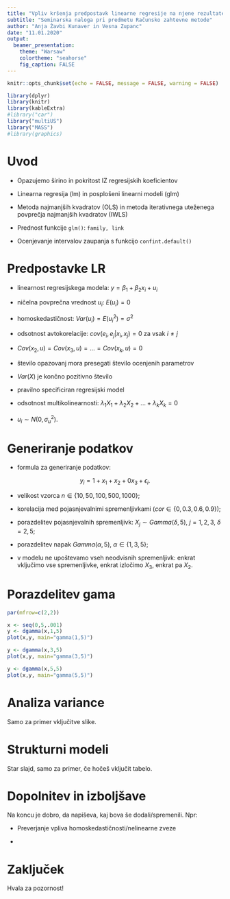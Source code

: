 ```yaml
---
title: "Vpliv kršenja predpostavk linearne regresije na njene rezultate"
subtitle: "Seminarska naloga pri predmetu Računsko zahtevne metode"
author: "Anja Žavbi Kunaver in Vesna Zupanc"
date: "11.01.2020"
output:
  beamer_presentation:
    theme: "Warsaw"
    colortheme: "seahorse"
    fig_caption: FALSE
---
```


```r
knitr::opts_chunk$set(echo = FALSE, message = FALSE, warning = FALSE)
```

```r
library(dplyr)
library(knitr)
library(kableExtra)
#library("car")
library("multiUS")
library("MASS")
#library(graphics)
```

# Uvod

- Opazujemo širino in pokritost IZ regresijskih koeficientov

- Linearna regresija (lm) in posplošeni linearni modeli (glm)

- Metoda najmanjših kvadratov (OLS) in metoda iterativnega uteženega povprečja najmanjših kvadratov (IWLS)

- Prednost funkcije `glm()`: `family, link`

- Ocenjevanje intervalov zaupanja s funkcijo `confint.default()`

# Predpostavke LR

- linearnost regresijskega modela: $y=\beta_1+\beta_2x_i+u_i$

- ničelna povprečna vrednost $u_i$: $E(u_i)=0$

- homoskedastičnost: $Var(u_i)=E(u_i^2)=\sigma^2$

- odsotnost avtokorelacije: $cov(e_i, e_j|x_i, x_j)=0$ za vsak $i\ne j$

- $Cov(x_2,u)=Cov(x_3,u)=...=Cov(x_k,u)=0$

- število opazovanj mora presegati število ocenjenih parametrov

- $Var(X)$ je končno pozitivno število

- pravilno specificiran regresijski model

- odsotnost multikolinearnosti: $\lambda_1X_1+\lambda_2X_2+...+\lambda_kX_k=0$

- $u_i \sim N(0,\sigma_u^2)$.

# Generiranje podatkov

- formula za generiranje podatkov:

$$y_i = 1 + x_1 + x_2 + 0x_3 + \epsilon_i .$$

- velikost vzorca $n \in \{10, 50, 100, 500, 1000\}$;

- korelacija med pojasnjevalnimi spremenljivkami ($cor \in \{0, 0.3, 0.6, 0.9\}$);

- porazdelitev pojasnjevalnih spremenljivk:
  $X_j \sim Gamma(\delta,5)$, $j=1,2,3$, $\delta=2,5$;

- porazdelitev napak $Gamma(\alpha, 5)$, $\alpha \in \{1, 3, 5\}$;

- v modelu ne upoštevamo vseh neodvisnih spremenljivk: enkrat vključimo vse spremenljivke, enkrat izločimo $X_3$, enkrat pa $X_2$.

# Porazdelitev gama

```r
par(mfrow=c(2,2))

x <- seq(0,5,.001)
y <- dgamma(x,1,5)
plot(x,y, main="gamma(1,5)")

y <- dgamma(x,3,5)
plot(x,y, main="gamma(3,5)")

y <- dgamma(x,5,5)
plot(x,y, main="gamma(5,5)")
```

# Analiza variance

Samo za primer vključitve slike.

\begin{center}
  \includegraphics[width=0.8\textwidth]{slika1.png}
  
  \begin{footnotesize}
   Slika 1: Velikost učinka pri analizi variance za pokritost intervala zaupanja
  \end{footnotesize}
\end{center}

# Strukturni modeli

Star slajd, samo za primer, če hočeš vključit tabelo.

\begin{center}
  \begin{footnotesize}
  Tabela 1: Regresijski modeli
  \end{footnotesize}
\end{center}

\begin{center}

```r
options(knitr.kable.NA = '')
v1 <- c()
v1[1:6] <- NA
v2 <- c(-0.003, 0.001, -3.289, 0.001, -0.004, -0.074)
v3 <- c(0.076, 0.036, 2.122, 0.034, 0.095, 0.047)
v4 <- c(-0.079, 0.018, -4.468, 0.000, -0.099, -0.089)
v5 <- c()
v5[1:6] <- NA
v6 <- c(-0.003, 0.001, -2.588, 0.010, -0.004, -0.062)
v7 <- c(-0.214, 0.040, -5.362, 0.000, -0.248, -0.124)
v8 <- c(0.113, 0.022, 5.197, 0.000, 0.131, 0.118)
v9 <- c()
v9[1:6] <- NA
v10 <- c(-0.080, 0.043, -1.878, 0.060, -0.080, -0.045)
v11 <- c(0.001, 0.001, 0.864, 0.387, 0.001, 0.020)
stolpci <- c("Estimate", "Std.Err", "z-value", "P(>|z|)", "Std.lv", "Std.all")
tabela <- rbind(v1,v2,v3,v4,v5,v6,v7,v8,v9,v10,v11)
colnames(tabela) <- stolpci
rownames(tabela) <- c("neobnovljiviViri ~", "  starost","  spol","  klimatske",
                      "obnovljiviViri ~", "  starost","  spol","  klimatske",
                      "klimatske ~", "  spol", "  starost")
kable(tabela, booktabs = F, align = "c") %>% kable_styling(full_width = F, latex_options = c("scale_down"))
```

\end{center}

# Dopolnitev in izboljšave

Na koncu je dobro, da napiševa, kaj bova še dodali/spremenili. Npr:

- Preverjanje vpliva homoskedastičnosti/nelinearne zveze

- 

# Zaključek

Hvala za pozornost!

